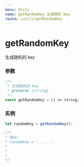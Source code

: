 ```yaml
---
menu: Utils
name: getRandomKey 生成随机 key
route: /utils/getRandomKey
---
```


# getRandomKey
生成随机的 key

### 参数

```typescript
/**
 * 生成随机的 key
 * @returns {string}
 */
const getRandomKey = () => string;
```

### 实例

```javascript
let randomKey = getRandomKey();

/**
* 输出：
* randomKey = '......'
*
*
*
*/

```